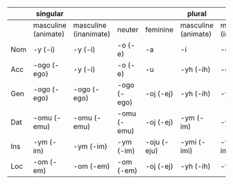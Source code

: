 |     | singular            |                       |             |             | plural              |                       |             |             |
| --- | ------------------- | --------------------- | ----------- | ----------- | ------------------- | --------------------- | ----------- | ----------- |
|     | masculine (animate) | masculine (inanimate) | neuter      | feminine    | masculine (animate) | masculine (inanimate) | neuter      | feminine    |
| Nom | -y (-i)             | -y (-i)               | -o (-e)     | -a          | -i                  | -e                    | -e          | -e          |
| Acc | -ogo (-ego)         | -y (-i)               | -o (-e)     | -u          | -yh (-ih)           | -e                    | -e          | -e          |
| Gen | -ogo (-ego)         | -ogo (-ego)           | -ogo (-ego) | -oj (-ej)   | -yh (-ih)           | -yh (-ih)             | -yh (-ih)   | -yh (-ih)   |
| Dat | -omu (-emu)         | -omu (-emu)           | -omu (-emu) | -oj (-ej)   | -ym (-im)           | -ym (-im)             | -ym (-im)   | -ym (-im)   |
| Ins | -ym (-im)           | -ym (-im)             | -ym (-im)   | -oju (-eju) | -ymi (-imi)         | -ymi (-imi)           | -ymi (-imi) | -ymi (-imi) |
| Loc | -om (-em)           | -om (-em)             | -om (-em)   | -oj (-ej)   | -yh (-ih)           | -yh (-ih)             | -yh (-ih)   | -yh (-ih)   |
